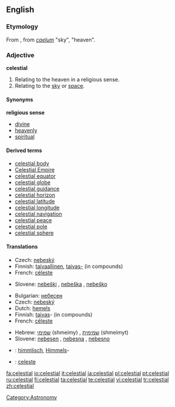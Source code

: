 {{wikipedia|dab=celestial}}
==English==

===Etymology===
From {{L.}} {{term|caelestis|cælestis|lang=la}}, from ''[[caelum]]'' "sky", "heaven".

===Adjective===
'''celestial''' {{notcomparable}}

# Relating to the heaven in a religious sense.
# Relating to the [[sky]] or [[space]].

====Synonyms====
'''religious sense'''
*[[divine]]
*[[heavenly]]
*[[spiritual]]

====Derived terms====
*[[celestial body]]
*[[Celestial Empire]]
*[[celestial equator]]
*[[celestial globe]]
*[[celestial guidance]]
*[[celestial horizon]]
*[[celestial latitude]]
*[[celestial longitude]]
*[[celestial navigation]]
*[[celestial peace]]
*[[celestial pole]]
*[[celestial sphere]]

====Translations====
{{trans-top|relating to heaven (religious)}}
* Czech: [[nebeský]] {{m}}
*Finnish: [[taivaallinen]], [[taivas-]] (in compounds)
*French: [[céleste]]
{{trans-mid}}
*Slovene: [[nebeški]] {{m}}, [[nebeška]] {{f}}, [[nebeško]] {{n}}
{{trans-bottom}}

{{trans-top|relating to sky}}
*Bulgarian: [[небесен]]
* Czech: [[nebeský]] {{m}}
*Dutch: [[hemels]]
*Finnish: [[taivas]]- (in compounds)
*French: [[céleste]]
{{trans-mid}}
*Hebrew: [[שמימי]] (shmeimy) {{m}}, [[שמימית]] (shmeimyt) {{f}}
*Slovene: [[nebesen]] {{m}}, [[nebesna]] {{f}}, [[nebesno]] {{n}}
{{trans-bottom}}

{{checktrans}}
{{trans-top|translations to be checked}}
*{{ttbc|German}}: [[himmlisch]], [[Himmel]]s-
*{{ttbc|Italian}}: [[celeste]]
{{trans-bottom}}


[[Category:Astronomy]]

[[fa:celestial]]
[[io:celestial]]
[[it:celestial]]
[[ja:celestial]]
[[pl:celestial]]
[[pt:celestial]]
[[ru:celestial]]
[[fi:celestial]]
[[ta:celestial]]
[[te:celestial]]
[[vi:celestial]]
[[tr:celestial]]
[[zh:celestial]]